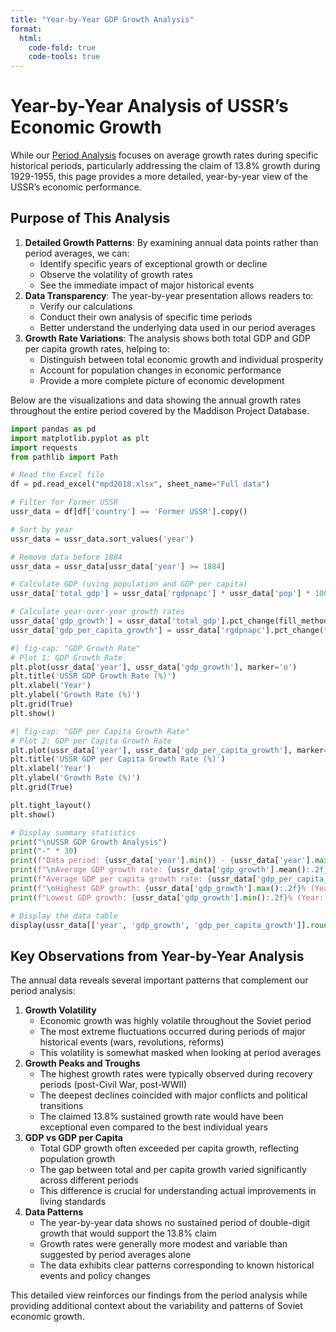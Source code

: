 ```yaml
---
title: "Year-by-Year GDP Growth Analysis"
format:
  html:
    code-fold: true
    code-tools: true
---
```


# Year-by-Year Analysis of USSR's Economic Growth

While our [Period Analysis](periods.qmd) focuses on average growth rates during specific historical periods, particularly addressing the claim of 13.8% growth during 1929-1955, this page provides a more detailed, year-by-year view of the USSR's economic performance.

## Purpose of This Analysis

1. **Detailed Growth Patterns**: By examining annual data points rather than period averages, we can:
   - Identify specific years of exceptional growth or decline
   - Observe the volatility of growth rates
   - See the immediate impact of major historical events

2. **Data Transparency**: The year-by-year presentation allows readers to:
   - Verify our calculations
   - Conduct their own analysis of specific time periods
   - Better understand the underlying data used in our period averages

3. **Growth Rate Variations**: The analysis shows both total GDP and GDP per capita growth rates, helping to:
   - Distinguish between total economic growth and individual prosperity
   - Account for population changes in economic performance
   - Provide a more complete picture of economic development

Below are the visualizations and data showing the annual growth rates throughout the entire period covered by the Maddison Project Database.

```python
import pandas as pd
import matplotlib.pyplot as plt
import requests
from pathlib import Path

# Read the Excel file
df = pd.read_excel("mpd2018.xlsx", sheet_name="Full data")

# Filter for Former USSR
ussr_data = df[df['country'] == 'Former USSR'].copy()

# Sort by year
ussr_data = ussr_data.sort_values('year')

# Remove data before 1884
ussr_data = ussr_data[ussr_data['year'] >= 1884]

# Calculate GDP (using population and GDP per capita)
ussr_data['total_gdp'] = ussr_data['rgdpnapc'] * ussr_data['pop'] * 1000  # pop is in thousands

# Calculate year-over-year growth rates
ussr_data['gdp_growth'] = ussr_data['total_gdp'].pct_change(fill_method=None) * 100
ussr_data['gdp_per_capita_growth'] = ussr_data['rgdpnapc'].pct_change(fill_method=None) * 100
```

```python
#| fig-cap: "GDP Growth Rate"
# Plot 1: GDP Growth Rate
plt.plot(ussr_data['year'], ussr_data['gdp_growth'], marker='o')
plt.title('USSR GDP Growth Rate (%)')
plt.xlabel('Year')
plt.ylabel('Growth Rate (%)')
plt.grid(True)
plt.show()

```

```python
#| fig-cap: "GDP per Capita Growth Rate"
# Plot 2: GDP per Capita Growth Rate
plt.plot(ussr_data['year'], ussr_data['gdp_per_capita_growth'], marker='o', color='orange')
plt.title('USSR GDP per Capita Growth Rate (%)')
plt.xlabel('Year')
plt.ylabel('Growth Rate (%)')
plt.grid(True)

plt.tight_layout()
plt.show()
```

```python
# Display summary statistics
print("\nUSSR GDP Growth Analysis")
print("-" * 30)
print(f"Data period: {ussr_data['year'].min()} - {ussr_data['year'].max()}")
print(f"\nAverage GDP growth rate: {ussr_data['gdp_growth'].mean():.2f}%")
print(f"Average GDP per capita growth rate: {ussr_data['gdp_per_capita_growth'].mean():.2f}%")
print(f"\nHighest GDP growth: {ussr_data['gdp_growth'].max():.2f}% (Year: {ussr_data.loc[ussr_data['gdp_growth'].idxmax(), 'year']})")
print(f"Lowest GDP growth: {ussr_data['gdp_growth'].min():.2f}% (Year: {ussr_data.loc[ussr_data['gdp_growth'].idxmin(), 'year']})")

# Display the data table
display(ussr_data[['year', 'gdp_growth', 'gdp_per_capita_growth']].round(2))
```

## Key Observations from Year-by-Year Analysis

The annual data reveals several important patterns that complement our period analysis:

1. **Growth Volatility**
   - Economic growth was highly volatile throughout the Soviet period
   - The most extreme fluctuations occurred during periods of major historical events (wars, revolutions, reforms)
   - This volatility is somewhat masked when looking at period averages

2. **Growth Peaks and Troughs**
   - The highest growth rates were typically observed during recovery periods (post-Civil War, post-WWII)
   - The deepest declines coincided with major conflicts and political transitions
   - The claimed 13.8% sustained growth rate would have been exceptional even compared to the best individual years

3. **GDP vs GDP per Capita**
   - Total GDP growth often exceeded per capita growth, reflecting population growth
   - The gap between total and per capita growth varied significantly across different periods
   - This difference is crucial for understanding actual improvements in living standards

4. **Data Patterns**
   - The year-by-year data shows no sustained period of double-digit growth that would support the 13.8% claim
   - Growth rates were generally more modest and variable than suggested by period averages alone
   - The data exhibits clear patterns corresponding to known historical events and policy changes

This detailed view reinforces our findings from the period analysis while providing additional context about the variability and patterns of Soviet economic growth.
